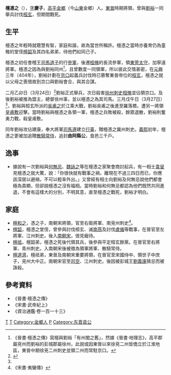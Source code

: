'''檀憑之'''（{{bd|4世紀||404年|3月27日|catIdx=T}}），[[表字|字]]'''慶子'''，[[高平|高平]][[金鄉|金鄉]]（今[[山東|山東]]金鄉）人。[[東晉|東晉]]時期將領，曾與[[劉裕|劉裕]]一同舉兵討伐[[桓玄|桓玄]]，但期間戰死。

== 生平 ==
檀憑之年輕時就聰慧有智，家庭和諧，故為當世所稱許。檀憑之當時亦養育仍為童稚的堂侄[[檀韶|檀韶]]及其四名弟弟，待他們如同己子。

檀憑之初任會稽王[[司馬道子|司馬道子]]的行[[參軍|參軍]]，後遷[[桓脩|桓脩]]的長流參軍，領[[東莞郡|東莞]][[太守|太守]]，加寧遠將軍。檀憑之因為與劉裕同州<ref>《晉書·檀憑之傳》寫檀與劉裕「有州閭之舊」，然據《晉書·地理志》，高平郡屬兗州而劉裕的彭城郡屬徐州，此說或因東晉以來徐兗二州皆僑立於江淮地區，東晉中期徐兗二州刺史並領二州而常駐京口。</ref>，且曾數度一同領軍，所以彼此交情甚密，在[[元兴_(东晋)|元興]]三年（404年），劉裕計劃在[[京口|京口]]起義兵討伐時已篡奪東晉帝位的[[桓玄|桓玄]]，檀憑之就以父母之喪借故到京口與劉裕會合，與其合謀。

二月乙卯日（3月24日）<ref name=a>{{Cite web |url=http://sinocal.sinica.edu.tw/ |title=兩千年中西曆轉換 |access-date=2011-07-28 |archive-date=2018-06-15 |archive-url=https://web.archive.org/web/20180615004633/http://sinocal.sinica.edu.tw/ |dead-url=no }}</ref>劉裕正式舉兵，次日殺害[[徐州_(古代)|徐州]][[刺史|刺史]][[桓脩|桓脩]]並佔領京口。及後劉裕被推為盟主，總督徐州事，並以檀憑之為其司馬。三月戊午日（3月27日）<ref name=a/>，劉裕與桓玄所派的[[吳甫之|吳甫之]]於江乘大戰，劉裕吳甫之後進至羅落橋，遭另一將領[[皇甫敷|皇甫敷]]迎擊。當時劉裕與檀憑之各領一軍，檀憑之兵敗被殺，餘眾退散，劉裕則奮勇力戰，殺皇甫敷。

同年劉裕攻佔建康，奉大將軍[[司馬遵_(武陵王)|司馬遵]]建立[[行臺|行臺]]，贈檀憑之冀州刺史。[[义熙_(东晋)|義熙]]初年，檀憑之更被加追贈[[散騎常侍|散騎常侍]]，追封'''曲阿縣公'''，食邑三千戶。

== 逸事 ==
*據說有一次劉裕與[[何無忌|何無忌]]、[[魏詠之|魏詠之]]等在檀憑之家聚會商討起兵，有一相士[[韋叟|韋叟]]見檀憑之就大驚，說：「你很快就有戰事之禍，離現在不過三四日而已，你應該深居以避禍，不可以輕率外出。」又曾經有相士向劉裕及何無忌說他們都會極為貴顯，但卻說檀憑之沒有福相。當時劉裕和何無忌都認為他們既然共同進退，不會有這樣大的分別，不明其意，直至檀憑之戰死，劉裕才明白。

== 家庭 ==
*[[檀和之|檀和之]]，憑之子，南朝宋將領，官至右衛將軍、南兗州刺史<ref>《宋書·夷蠻傳》</ref>。
*[[檀韶|檀韶]]，檀憑之堂侄，曾參與討伐桓玄、滅[[南燕_(十六國)|南燕]]及討伐[[盧循|盧循]]等戰事，在晉官至左將軍、江州刺史。後入[[南朝宋|南朝宋]]，很見寵待。
*[[檀祗|檀祗]]，檀韶弟，檀憑之死後代領其兵，後參與平定桓玄餘黨。在晉官至右將軍、青州刺史。入南朝宋後被徵為領軍將軍、散騎常侍。
*[[檀道濟|檀道濟]]，檀祗弟，東晉及南朝宋重要將領，在晉官至宋國侍中、領世子中庶子，兗州大中正。南朝宋官至[[司空|司空]]、江州刺史。後因被彭城王[[劉義康|劉義康]]猜忌而被誅殺。

== 參考資料 ==
*《晉書·檀憑之傳》
*《宋書·武帝紀上》
*《資治通鑑·卷一百一十三》
{{reflist}}

[[Category:晉朝軍事人物|T]]
[[Category:晉朝戰爭身亡者|T]]
[[Category:金鄉人|Category:金鄉人]]
[[Category:檀姓|P]]
[[Category:东晋县公|Category:东晋县公]]